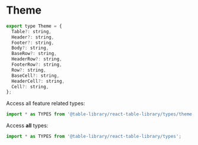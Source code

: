 
<Meta title="Types/Theme" />

# Theme

```javascript
export type Theme = {
  Table?: string,
  Header?: string,
  Footer?: string,
  Body?: string,
  BaseRow?: string,
  HeaderRow?: string,
  FooterRow?: string,
  Row?: string,
  BaseCell?: string,
  HeaderCell?: string,
  Cell?: string,
};
```

Access all feature related types:

```javascript
import * as TYPES from '@table-library/react-table-library/types/theme';
```

Access **all** types:

```javascript
import * as TYPES from '@table-library/react-table-library/types';
```
